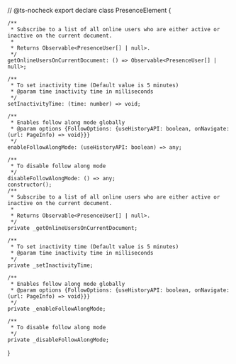 // @ts-nocheck
export declare class PresenceElement {

    /**
     * Subscribe to a list of all online users who are either active or inactive on the current document.
     *
     * Returns Observable<PresenceUser[] | null>.
     */
    getOnlineUsersOnCurrentDocument: () => Observable<PresenceUser[] | null>;

    /**
     * To set inactivity time (Default value is 5 minutes)
     * @param time inactivity time in milliseconds
     */
    setInactivityTime: (time: number) => void;

    /**
     * Enables follow along mode globally
     * @param options {FollowOptions: {useHistoryAPI: boolean, onNavigate: (url: PageInfo) => void}}}
     */
    enableFollowAlongMode: (useHistoryAPI: boolean) => any;

    /**
     * To disable follow along mode
     */
    disableFollowAlongMode: () => any;
    constructor();
    /**
     * Subscribe to a list of all online users who are either active or inactive on the current document.
     *
     * Returns Observable<PresenceUser[] | null>.
     */
    private _getOnlineUsersOnCurrentDocument;

    /**
     * To set inactivity time (Default value is 5 minutes)
     * @param time inactivity time in milliseconds
     */
    private _setInactivityTime;

    /**
     * Enables follow along mode globally
     * @param options {FollowOptions: {useHistoryAPI: boolean, onNavigate: (url: PageInfo) => void}}}
     */
    private _enableFollowAlongMode;

    /**
     * To disable follow along mode
     */
    private _disableFollowAlongMode;
}
